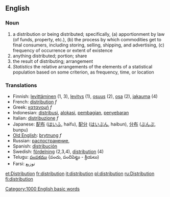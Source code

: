 ==English==
=== Noun ===

# a distribution or being distributed; specifically, (a) apportionment by law (of funds, property, etc.), (b) the process by which commodities get to final consumers, including storing, selling, shipping, and advertising, (c) frequency of occurrence or extent of existence
# anything distributed; portion; share
# the result of distributing; arrangement
# ''Statistics'' the relative arrangements of the elements of a statistical population based on some criterion, as frequency, time, or location

=== Translations ===
*Finnish: [[levittäminen]] (1, 3), [[levitys]] (1), [[osuus]] (2), [[osa#Finnish|osa]] (2), [[jakauma]] (4)
*French: [[distribution]] ''f''
*Greek: [[κατανομή]] ''f''
*Indonesian: [[distribusi]], [[alokasi]], [[bagi|pembagian]], [[sebar|penyebaran]]
*Italian: [[distribuzione]] ''f''
*Japanese: [[配布]] ([[はいふ]], haifu), [[配分]] ([[はいぶん]], haibun), [[分布]] ([[ぶんぷ]], bunpu)
*[[Old English]]: [[brytnung]] ''f''
*Russian: [[распостранение]],
*Spanish: [[distribución]]
*Swedish: [[fördelning]] (2,3,4), [[distribution]] (4)
*Telugu: [[పంపకము]] {పంచు, పంచిపెట్టు - క్రియలు)
*Farsi: توزیع

[[Category:1000 English basic words]]

[[et:Distribution]]
[[fr:distribution]]
[[it:distribution]]
[[pl:distribution]]
[[ru:Distribution]]
[[fi:distribution]]